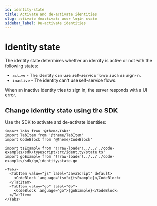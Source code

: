 ```yaml
---
id: identity-state
title: Activate and de-activate identities
slug: activate-deactivate-user-login-state
sidebar_label: De-activate identities
---
```


# Identity state

The identity state determines whether an identity is active or not with the following states:

- `active` - The identity can use self-service flows such as sign-in.
- `inactive` - The identity can't use self-service flows.

When an inactive identity tries to sign in, the server responds with a UI error.

## Change identity state using the SDK

Use the SDK to activate and de-activate identities:

```mdx-code-block
import Tabs from '@theme/Tabs'
import TabItem from '@theme/TabItem'
import CodeBlock from '@theme/CodeBlock'

import tsExample from '!!raw-loader!../../../code-examples/sdk/typescript/src/identity/state.ts'
import goExample from '!!raw-loader!../../../code-examples/sdk/go/identity/state.go'

<Tabs>
  <TabItem value="js" label="JavaScript" default>
    <CodeBlock language="tsx">{tsExample}</CodeBlock>
  </TabItem>
  <TabItem value="go" label="Go">
    <CodeBlock language="go">{goExample}</CodeBlock>
  </TabItem>
</Tabs>
```
